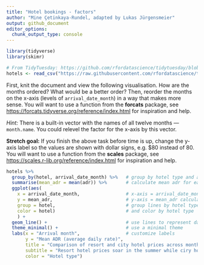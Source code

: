```yaml
---
title: "Hotel bookings - factors"
author: "Mine Çetinkaya-Rundel, adapted by Lukas Jürgensmeier"
output: github_document
editor_options: 
  chunk_output_type: console
---
```


```r
library(tidyverse)
library(skimr)
```

```r
# From TidyTuesday: https://github.com/rfordatascience/tidytuesday/blob/master/data/2020/2020-02-11/readme.md
hotels <- read_csv("https://raw.githubusercontent.com/rfordatascience/tidytuesday/master/data/2020/2020-02-11/hotels.csv")
```

First, knit the document and view the following visualisation.
How are the months ordered?
What would be a better order?
Then, reorder the months on the x-axis (levels of `arrival_date_month`) in a way that makes more sense.
You will want to use a function from the **forcats** package, see <https://forcats.tidyverse.org/reference/index.html> for inspiration and help.

*Hint:* There is a built-in vector with the names of all twelve months — `month.name`.
You could relevel the factor for the x-axis by this vector.

**Stretch goal:** If you finish the above task before time is up, change the y-axis label so the values are shown with dollar signs, e.g. $80 instead of 80.
You will want to use a function from the **scales** package, see <https://scales.r-lib.org/reference/index.html> for inspiration and help.

```r
hotels %>%
  group_by(hotel, arrival_date_month) %>%   # group by hotel type and arrival month
  summarise(mean_adr = mean(adr)) %>%       # calculate mean adr for each group
  ggplot(aes(
    x = arrival_date_month,                 # x-axis = arrival_date_month
    y = mean_adr,                           # y-axis = mean_adr calculated above
    group = hotel,                          # group lines by hotel type
    color = hotel)                          # and color by hotel type
    ) +
  geom_line() +                             # use lines to represent data
  theme_minimal() +                         # use a minimal theme
  labs(x = "Arrival month",                 # customize labels
       y = "Mean ADR (average daily rate)",
       title = "Comparison of resort and city hotel prices across months",
       subtitle = "Resort hotel prices soar in the summer while ciry hotel prices remain relatively constant throughout the year",
       color = "Hotel type")
```
